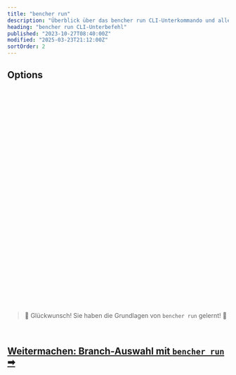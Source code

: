 ```yaml
---
title: "bencher run"
description: "Überblick über das bencher run CLI-Unterkommando und alle seine Flags, Argumente und Funktionen"
heading: "bencher run CLI-Unterbefehl"
published: "2023-10-27T08:40:00Z"
modified: "2025-03-23T21:12:00Z"
sortOrder: 2
---
```



<Intro />

<Cmd />

<BenchmarkCommand />

## Options

<Project />

<br />

<Token />

<br />

<BranchSelection />

<br />

<Testbed />

<br />

<Thresholds />

<br />

<Adapters />

<br />

<Iter />

<br />

<Fold />

<br />

<Backdate />

<br />

<AllowFailure />

<br />

<Format />

<br />

<Quiet />

<br />

<GitHubActions />

<br />

<CiOnlyThresholds />

<br />

<CiOnlyOnAlert />

<br />

<CiId />

<br/>

<CiNumber />

<br/>

<Shell />

<br />

<Flag />

<br />

<Exec />

<br />

<Host />

<br />

<InsecureHost />

<br />

<NativeTls />

<br />

<Timeout />

<br />

<Attempts />

<br />

<RetryAfter />

<br />

<DryRun />

<br />

<Help />

<br />
<br />

> 🐰 Glückwunsch! Sie haben die Grundlagen von <code>bencher run</code> gelernt! 🎉

<br/>

<h2><a href="/de/docs/explanation/branch-selection/">Weitermachen: Branch-Auswahl mit <code>bencher run</code> ➡</a></h2>